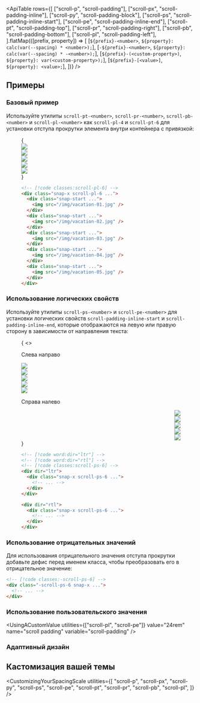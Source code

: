 

<ApiTable
  rows={[
    ["scroll-p", "scroll-padding"],
    ["scroll-px", "scroll-padding-inline"],
    ["scroll-py", "scroll-padding-block"],
    ["scroll-ps", "scroll-padding-inline-start"],
    ["scroll-pe", "scroll-padding-inline-end"],
    ["scroll-pt", "scroll-padding-top"],
    ["scroll-pr", "scroll-padding-right"],
    ["scroll-pb", "scroll-padding-bottom"],
    ["scroll-pl", "scroll-padding-left"],
  ].flatMap(([prefix, property]) => [
    [`${prefix}-<number>`, `${property}: calc(var(--spacing) * <number>);`],
    [`-${prefix}-<number>`, `${property}: calc(var(--spacing) * -<number>);`],
    [`${prefix}-(<custom-property>)`, `${property}: var(<custom-property>);`],
    [`${prefix}-[<value>]`, `${property}: <value>;`],
  ])}
/>

## Примеры

### Базовый пример

Используйте утилиты `scroll-pt-<number>`, `scroll-pr-<number>`, `scroll-pb-<number>` и `scroll-pl-<number>` как `scroll-pl-4` и `scroll-pt-6` для установки отступа прокрутки элемента внутри контейнера с привязкой:

<Figure hint="Прокрутите в сетке изображений, чтобы увидеть ожидаемое поведение">

<Example padding={false}>
  {
    <div className="relative">
      <Stripes border className="absolute top-0 bottom-0 left-0 w-6 rounded-l-lg" />
      <div className="flex w-full snap-x scroll-pl-6 gap-8 overflow-x-auto py-14">
        <div className="shrink-0 snap-start first:pl-6 last:pr-[calc(100%-21.5rem)]">
          <img
            className="h-40 w-80 shrink-0 rounded-lg bg-white"
            src="https://images.unsplash.com/photo-1604999565976-8913ad2ddb7c?ixlib=rb-1.2.1&ixid=MnwxMjA3fDB8MHxwaG90by1wYWdlfHx8fGVufDB8fHx8&auto=format&fit=crop&w=320&h=160&q=80"
          />
        </div>
        <div className="shrink-0 snap-start first:pl-6 last:pr-[calc(100%-21.5rem)]">
          <img
            className="h-40 w-80 shrink-0 rounded-lg bg-white"
            src="https://images.unsplash.com/photo-1540206351-d6465b3ac5c1?ixlib=rb-1.2.1&ixid=MnwxMjA3fDB8MHxwaG90by1wYWdlfHx8fGVufDB8fHx8&auto=format&fit=crop&w=320&h=160&q=80"
          />
        </div>
        <div className="shrink-0 snap-start first:pl-6 last:pr-[calc(100%-21.5rem)]">
          <img
            className="h-40 w-80 shrink-0 rounded-lg bg-white"
            src="https://images.unsplash.com/photo-1622890806166-111d7f6c7c97?ixlib=rb-1.2.1&ixid=MnwxMjA3fDB8MHxwaG90by1wYWdlfHx8fGVufDB8fHx8&auto=format&fit=crop&w=320&h=160&q=80"
          />
        </div>
        <div className="shrink-0 snap-start first:pl-6 last:pr-[calc(100%-21.5rem)]">
          <img
            className="h-40 w-80 shrink-0 rounded-lg bg-white"
            src="https://images.unsplash.com/photo-1590523277543-a94d2e4eb00b?ixlib=rb-1.2.1&ixid=MnwxMjA3fDB8MHxwaG90by1wYWdlfHx8fGVufDB8fHx8&auto=format&fit=crop&w=320&h=160&q=80"
          />
        </div>
        <div className="shrink-0 snap-start first:pl-6 last:pr-[calc(100%-21.5rem)]">
          <img
            className="h-40 w-80 shrink-0 rounded-lg bg-white"
            src="https://images.unsplash.com/photo-1575424909138-46b05e5919ec?ixlib=rb-1.2.1&ixid=MnwxMjA3fDB8MHxwaG90by1wYWdlfHx8fGVufDB8fHx8&auto=format&fit=crop&w=320&h=160&q=80"
          />
        </div>
      </div>
    </div>
  }
</Example>

```html
<!-- [!code classes:scroll-pl-6] -->
<div class="snap-x scroll-pl-6 ...">
  <div class="snap-start ...">
    <img src="/img/vacation-01.jpg" />
  </div>
  <div class="snap-start ...">
    <img src="/img/vacation-02.jpg" />
  </div>
  <div class="snap-start ...">
    <img src="/img/vacation-03.jpg" />
  </div>
  <div class="snap-start ...">
    <img src="/img/vacation-04.jpg" />
  </div>
  <div class="snap-start ...">
    <img src="/img/vacation-05.jpg" />
  </div>
</div>
```

</Figure>

### Использование логических свойств

Используйте утилиты `scroll-ps-<number>` и `scroll-pe-<number>` для установки логических свойств `scroll-padding-inline-start` и `scroll-padding-inline-end`, которые отображаются на левую или правую сторону в зависимости от направления текста:

<Figure hint="Прокрутите в сетке изображений, чтобы увидеть ожидаемое поведение">

<Example padding={false}>
  {
    <>
      <p className="mb-4 pt-8 pl-6 text-sm font-medium">Слева направо</p>
      <div className="relative" dir="ltr">
        <Stripes border className="absolute start-0 top-0 bottom-10 w-6" />
        <div className="flex w-full snap-x scroll-ps-6 gap-8 overflow-x-auto pb-10">
          <div className="shrink-0 snap-start first:ps-6 last:pe-[calc(100%-21.5rem)]">
            <img
              className="h-40 w-80 shrink-0 rounded-lg bg-white"
              src="https://images.unsplash.com/photo-1604999565976-8913ad2ddb7c?ixlib=rb-1.2.1&ixid=MnwxMjA3fDB8MHxwaG90by1wYWdlfHx8fGVufDB8fHx8&auto=format&fit=crop&w=320&h=160&q=80"
            />
          </div>
          <div className="shrink-0 snap-start first:ps-6 last:pe-[calc(100%-21.5rem)]">
            <img
              className="h-40 w-80 shrink-0 rounded-lg bg-white"
              src="https://images.unsplash.com/photo-1540206351-d6465b3ac5c1?ixlib=rb-1.2.1&ixid=MnwxMjA3fDB8MHxwaG90by1wYWdlfHx8fGVufDB8fHx8&auto=format&fit=crop&w=320&h=160&q=80"
            />
          </div>
          <div className="shrink-0 snap-start first:ps-6 last:pe-[calc(100%-21.5rem)]">
            <img
              className="h-40 w-80 shrink-0 rounded-lg bg-white"
              src="https://images.unsplash.com/photo-1622890806166-111d7f6c7c97?ixlib=rb-1.2.1&ixid=MnwxMjA3fDB8MHxwaG90by1wYWdlfHx8fGVufDB8fHx8&auto=format&fit=crop&w=320&h=160&q=80"
            />
          </div>
          <div className="shrink-0 snap-start first:ps-6 last:pe-[calc(100%-21.5rem)]">
            <img
              className="h-40 w-80 shrink-0 rounded-lg bg-white"
              src="https://images.unsplash.com/photo-1590523277543-a94d2e4eb00b?ixlib=rb-1.2.1&ixid=MnwxMjA3fDB8MHxwaG90by1wYWdlfHx8fGVufDB8fHx8&auto=format&fit=crop&w=320&h=160&q=80"
            />
          </div>
          <div className="shrink-0 snap-start first:ps-6 last:pe-[calc(100%-21.5rem)]">
            <img
              className="h-40 w-80 shrink-0 rounded-lg bg-white"
              src="https://images.unsplash.com/photo-1575424909138-46b05e5919ec?ixlib=rb-1.2.1&ixid=MnwxMjA3fDB8MHxwaG90by1wYWdlfHx8fGV8fHx8&auto=format&fit=crop&w=320&h=160&q=80"
            />
          </div>
        </div>
      </div>
      <p className="mt-4 mb-4 pl-6 text-sm font-medium">Справа налево</p>
      <div className="relative" dir="rtl">
        <Stripes border className="absolute start-0 top-0 bottom-10 w-6" />
        <div className="flex w-full snap-x scroll-ps-6 gap-8 overflow-x-auto pb-10">
          <div className="shrink-0 snap-start first:ps-6 last:pe-[calc(100%-21.5rem)]">
            <img
              className="h-40 w-80 shrink-0 rounded-lg bg-white"
              src="https://images.unsplash.com/photo-1604999565976-8913ad2ddb7c?ixlib=rb-1.2.1&ixid=MnwxMjA3fDB8MHxwaG90by1wYWdlfHx8fGV8fHx8&auto=format&fit=crop&w=320&h=160&q=80"
            />
          </div>
          <div className="shrink-0 snap-start first:ps-6 last:pe-[calc(100%-21.5rem)]">
            <img
              className="h-40 w-80 shrink-0 rounded-lg bg-white"
              src="https://images.unsplash.com/photo-1540206351-d6465b3ac5c1?ixlib=rb-1.2.1&ixid=MnwxMjA3fDB8MHxwaG90by1wYWdlfHx8fGV8fHx8&auto=format&fit=crop&w=320&h=160&q=80"
            />
          </div>
          <div className="shrink-0 snap-start first:ps-6 last:pe-[calc(100%-21.5rem)]">
            <img
              className="h-40 w-80 shrink-0 rounded-lg bg-white"
              src="https://images.unsplash.com/photo-1622890806166-111d7f6c7c97?ixlib=rb-1.2.1&ixid=MnwxMjA3fDB8MHxwaG90by1wYWdlfHx8fGV8fHx8&auto=format&fit=crop&w=320&h=160&q=80"
            />
          </div>
          <div className="shrink-0 snap-start first:ps-6 last:pe-[calc(100%-21.5rem)]">
            <img
              className="h-40 w-80 shrink-0 rounded-lg bg-white"
              src="https://images.unsplash.com/photo-1590523277543-a94d2e4eb00b?ixlib=rb-1.2.1&ixid=MnwxMjA3fDB8MHxwaG90by1wYWdlfHx8fGV8fHx8&auto=format&fit=crop&w=320&h=160&q=80"
            />
          </div>
          <div className="shrink-0 snap-start first:ps-6 last:pe-[calc(100%-21.5rem)]">
            <img
              className="h-40 w-80 shrink-0 rounded-lg bg-white"
              src="https://images.unsplash.com/photo-1575424909138-46b05e5919ec?ixlib=rb-1.2.1&ixid=MnwxMjA3fDB8MHxwaG90by1wYWdlfHx8fGV8fHx8&auto=format&fit=crop&w=320&h=160&q=80"
            />
          </div>
        </div>
      </div>
    </>
  }
</Example>

```html
<!-- [!code word:dir="ltr"] -->
<!-- [!code word:dir="rtl"] -->
<!-- [!code classes:scroll-ps-6] -->
<div dir="ltr">
  <div class="snap-x scroll-ps-6 ...">
    <!-- ... -->
  </div>
</div>

<div dir="rtl">
  <div class="snap-x scroll-ps-6 ...">
    <!-- ... -->
  </div>
</div>
```

</Figure>

### Использование отрицательных значений

Для использования отрицательного значения отступа прокрутки добавьте дефис перед именем класса, чтобы преобразовать его в отрицательное значение:

```html
<!-- [!code classes:-scroll-ps-6] -->
<div class="-scroll-ps-6 snap-x ...">
  <!-- ... -->
</div>
```

### Использование пользовательского значения

<UsingACustomValue
  utilities={["scroll-pl", "scroll-pe"]}
  value="24rem"
  name="scroll padding"
  variable="scroll-padding"
/>

### Адаптивный дизайн

<ResponsiveDesign property="scroll-padding" defaultClass="scroll-p-8" featuredClass="scroll-p-0" />

## Кастомизация вашей темы

<CustomizingYourSpacingScale
  utilities={[
    "scroll-p",
    "scroll-px",
    "scroll-py",
    "scroll-ps",
    "scroll-pe",
    "scroll-pt",
    "scroll-pr",
    "scroll-pb",
    "scroll-pl",
  ]}
/>

